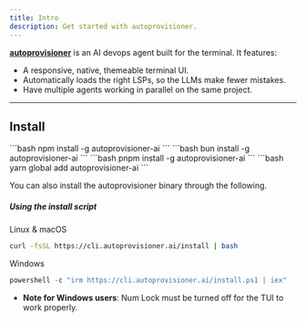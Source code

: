 ```yaml
---
title: Intro
description: Get started with autoprovisioner.
---
```



[**autoprovisioner**](/) is an AI devops agent built for the terminal. It features:

- A responsive, native, themeable terminal UI.
- Automatically loads the right LSPs, so the LLMs make fewer mistakes.
- Have multiple agents working in parallel on the same project.

---

## Install

<Tabs>
  <TabItem label="npm">
    ```bash
    npm install -g autoprovisioner-ai
    ```
  </TabItem>
  <TabItem label="Bun">
    ```bash
    bun install -g autoprovisioner-ai
    ```
  </TabItem>
  <TabItem label="pnpm">
    ```bash
    pnpm install -g autoprovisioner-ai
    ```
  </TabItem>
  <TabItem label="Yarn">
    ```bash
    yarn global add autoprovisioner-ai
    ```
  </TabItem>
</Tabs>

You can also install the autoprovisioner binary through the following.

##### Using the install script

Linux & macOS

```bash
curl -fsSL https://cli.autoprovisioner.ai/install | bash
```

Windows

```powershell
powershell -c "irm https://cli.autoprovisioner.ai/install.ps1 | iex"
```

- **Note for Windows users**: Num Lock must be turned off for the TUI to work properly.
